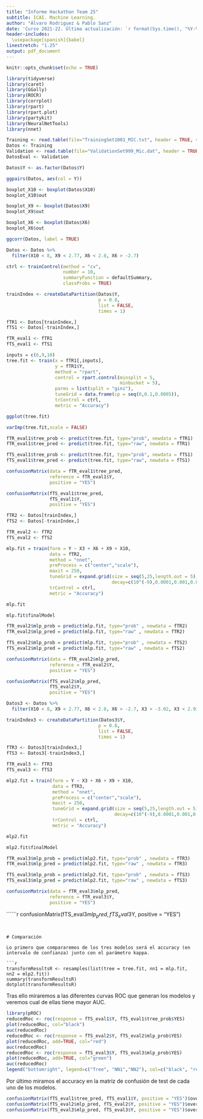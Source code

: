 ```yaml
---
title: "Informe Hackathon Team 25"
subtitle: ICAI. Machine Learning.
author: "Álvaro Rodriguez & Pablo Sanz"
date: 'Curso 2021-22. Última actualización: `r format(Sys.time(), "%Y-%m-%d")`'
header-includes:
  \usepackage[spanish]{babel}
linestretch: "1.25"
output: pdf_document
---
```


```r
knitr::opts_chunk$set(echo = TRUE)
```

\newpage






```r
library(tidyverse)
library(caret)
library(GGally)
library(ROCR) 
library(corrplot)
library(rpart)
library(rpart.plot)
library(partykit)
library(NeuralNetTools) 
library(nnet)
```


```r
Training <- read.table(file="TrainingSet1001_MIC.txt", header = TRUE, sep = " ")
Datos <- Training
Validation <- read.table(file="ValidationSet999_Mic.dat", header = TRUE, sep = " ")
DatosEval <- Validation
```






```r
Datos$Y <- as.factor(Datos$Y)
```



```r
ggpairs(Datos, aes(col = Y))
```




```r
boxplot_X10 <- boxplot(Datos$X10)
boxplot_X10$out
```

```r
boxplot_X9 <- boxplot(Datos$X9)
boxplot_X9$out
```

```r
boxplot_X6 <- boxplot(Datos$X6)
boxplot_X6$out
```


```r
ggcorr(Datos, label = TRUE)
```





```r
Datos <- Datos %>%
  filter(X10 < 8, X9 < 2.77, X6 < 2.8, X6 > -2.7) 
```



```r
ctrl <- trainControl(method = "cv",                        
                     number = 10,                          
                     summaryFunction = defaultSummary,     
                     classProbs = TRUE)   
```



```r
trainIndex <- createDataPartition(Datos$Y,      
                                  p = 0.8,      
                                  list = FALSE, 
                                  times = 1)   
```



```r
fTR1 <- Datos[trainIndex,]
fTS1 <- Datos[-trainIndex,]

fTR_eval1 <- fTR1
fTS_eval1 <- fTS1
```

```r
inputs = c(6,9,10)
tree.fit <- train(x = fTR1[,inputs],
                  y = fTR1$Y,   
                  method = "rpart",   
                  control = rpart.control(minsplit = 5, 
                                          minbucket = 5),
                  parms = list(split = "gini"),   
                  tuneGrid = data.frame(cp = seq(0,0.1,0.0005)),
                  trControl = ctrl, 
                  metric = "Accuracy")
```

```r
ggplot(tree.fit)
```


```r
varImp(tree.fit,scale = FALSE)
```
```r

fTR_eval1$tree_prob <- predict(tree.fit, type="prob", newdata = fTR1)
fTR_eval1$tree_pred <- predict(tree.fit, type="raw", newdata = fTR1)  

fTS_eval1$tree_prob <- predict(tree.fit, type="prob", newdata = fTS1) 
fTS_eval1$tree_pred <- predict(tree.fit, type="raw", newdata = fTS1) 
```


```r
confusionMatrix(data = fTR_eval1$tree_pred,
                reference = fTR_eval1$Y, 
                positive = "YES")
```

```r
confusionMatrix(fTS_eval1$tree_pred, 
                fTS_eval1$Y, 
                positive = "YES")
```




```r
fTR2 <- Datos[trainIndex,]
fTS2 <- Datos[-trainIndex,]

fTR_eval2 <- fTR2
fTS_eval2 <- fTS2
```


```r
mlp.fit = train(form = Y ~ X3 + X6 + X9 + X10, 
                data = fTR2,   
                method = "nnet",
                preProcess = c("center","scale"),
                maxit = 250,   
                tuneGrid = expand.grid(size = seq(5,25,length.out = 5),
                                       decay=c(10^(-9),0.0001,0.001,0.01,0.1,1)),
                trControl = ctrl, 
                metric = "Accuracy")
```

```r
mlp.fit
```


```r
mlp.fit$finalModel
```


```r
fTR_eval2$mlp_prob = predict(mlp.fit, type="prob" , newdata = fTR2) 
fTR_eval2$mlp_pred = predict(mlp.fit, type="raw" , newdata = fTR2) 

fTS_eval2$mlp_prob = predict(mlp.fit, type="prob" , newdata = fTS2) 
fTS_eval2$mlp_pred = predict(mlp.fit, type="raw" , newdata = fTS2) 
```



```r
confusionMatrix(data = fTR_eval2$mlp_pred,
                reference = fTR_eval2$Y,
                positive = "YES") 
```


```r
confusionMatrix(fTS_eval2$mlp_pred, 
                fTS_eval2$Y, 
                positive = "YES")
```




```r
Datos3 <- Datos %>%
  filter(X10 < 8, X9 < 2.77, X6 < 2.8, X6 > -2.7, X3 > -3.02, X3 < 2.93) 
```

```r
trainIndex3 <- createDataPartition(Datos3$Y,      
                                  p = 0.8,      
                                  list = FALSE, 
                                  times = 1)   
```



```r
fTR3 <- Datos3[trainIndex3,]
fTS3 <- Datos3[-trainIndex3,]

fTR_eval3 <- fTR3
fTS_eval3 <- fTS3
```



```r
mlp2.fit = train(form = Y ~ X3 + X6 + X9 + X10,
                 data = fTR3,  
                 method = "nnet",
                 preProcess = c("center","scale"),
                 maxit = 250,
                 tuneGrid = expand.grid(size = seq(5,25,length.out = 5),
                                        decay=c(10^(-9),0.0001,0.001,0.01,0.1,1)),
                 trControl = ctrl, 
                 metric = "Accuracy")
```




```r
mlp2.fit
```




```r
mlp2.fit$finalModel
```

```r
fTR_eval3$mlp_prob = predict(mlp2.fit, type="prob" , newdata = fTR3) 
fTR_eval3$mlp_pred = predict(mlp2.fit, type="raw" , newdata = fTR3) 

fTS_eval3$mlp_prob = predict(mlp2.fit, type="prob" , newdata = fTS3)
fTS_eval3$mlp_pred = predict(mlp2.fit, type="raw" , newdata = fTS3) 
```





```r
confusionMatrix(data = fTR_eval3$mlp_pred,
                reference = fTR_eval3$Y, 
                positive = "YES") 
```

``````r

confusionMatrix(fTS_eval3$mlp_pred, 
                fTS_eval3$Y, 
                positive = "YES")

```


# Comparación

Lo primero que compararemos de los tres modelos será el accuracy (en intervalo de confianza) junto con el parámetro kappa.

```r
transformResultsR <- resamples(list(tree = tree.fit, nn1 = mlp.fit, nn2 = mlp2.fit))
summary(transformResultsR)
dotplot(transformResultsR) 
```

Tras ello miraremos a las diferentes curvas ROC que generan los modelos y veremos cual de ellas tiene mayor AUC.

```r
library(pROC)
reducedRoc <- roc(response = fTS_eval1$Y, fTS_eval1$tree_prob$YES)
plot(reducedRoc, col="black")
auc(reducedRoc)
reducedRoc <- roc(response = fTS_eval2$Y, fTS_eval2$mlp_prob$YES)
plot(reducedRoc, add=TRUE, col="red")
auc(reducedRoc)
reducedRoc <- roc(response = fTS_eval3$Y, fTS_eval3$mlp_prob$YES)
plot(reducedRoc, add=TRUE, col="green")
auc(reducedRoc)
legend("bottomright", legend=c("Tree", "NN1","NN2"), col=c("black", "red","green"), lwd=2)
```

Por último miramos el accuracy en la matriz de confusión de test de cada uno de los modelos.

```r
confusionMatrix(fTS_eval1$tree_pred, fTS_eval1$Y, positive = "YES")$overall[1]
confusionMatrix(fTS_eval2$mlp_pred, fTS_eval2$Y, positive = "YES")$overall[1]
confusionMatrix(fTS_eval3$mlp_pred, fTS_eval3$Y, positive = "YES")$overall[1]
```


